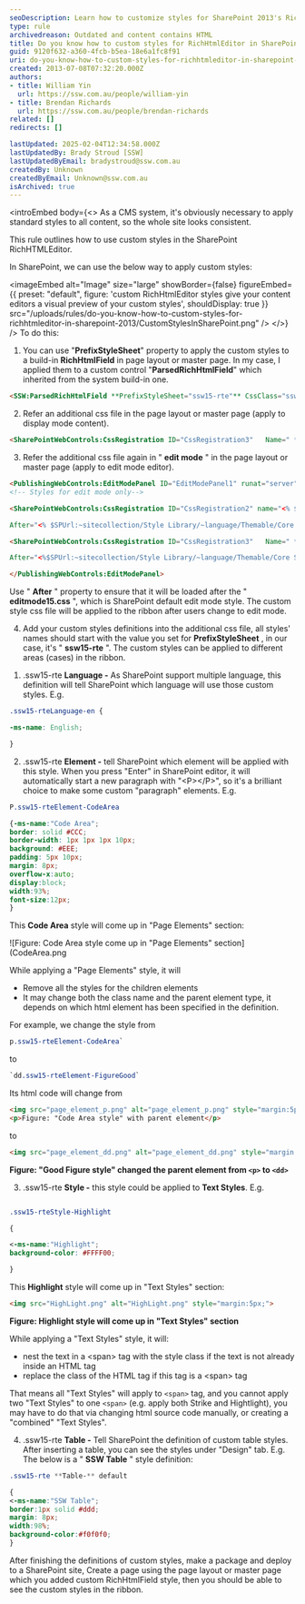 ```yaml
---
seoDescription: Learn how to customize styles for SharePoint 2013's RichHtmlEditor using PrefixStyleSheet and CSS files for consistent site branding.
type: rule
archivedreason: Outdated and content contains HTML
title: Do you know how to custom styles for RichHtmlEditor in SharePoint 2013?
guid: 9120f632-a360-4fcb-b5ea-18e6a1fc8f91
uri: do-you-know-how-to-custom-styles-for-richhtmleditor-in-sharepoint-2013
created: 2013-07-08T07:32:20.000Z
authors:
- title: William Yin
  url: https://ssw.com.au/people/william-yin
- title: Brendan Richards
  url: https://ssw.com.au/people/brendan-richards
related: []
redirects: []

lastUpdated: 2025-02-04T12:34:58.000Z
lastUpdatedBy: Brady Stroud [SSW]
lastUpdatedByEmail: bradystroud@ssw.com.au
createdBy: Unknown
createdByEmail: Unknown@ssw.com.au
isArchived: true
---
```


<introEmbed
  body={<>
As a CMS system, it's obviously necessary to apply standard styles to all content, so the whole site looks consistent.

This rule outlines how to use custom styles in the SharePoint  RichHTMLEditor.

In SharePoint, we can use the below way to apply custom styles:


<imageEmbed
  alt="Image"
  size="large"
  showBorder={false}
  figureEmbed={{
    preset: "default",
    figure: 'custom RichHtmlEditor styles give your content editors a visual preview of your custom styles',
    shouldDisplay: true
  }}
  src="/uploads/rules/do-you-know-how-to-custom-styles-for-richhtmleditor-in-sharepoint-2013/CustomStylesInSharePoint.png"
/>
  </>}
/>
To do this:

1. You can use "**PrefixStyleSheet**" property to apply the custom styles to a build-in **RichHtmlField** in page layout or master page. In my case, I applied them to a custom control "**ParsedRichHtmlField**" which inherited from the system build-in one.

``` html
<SSW:ParsedRichHtmlField **PrefixStyleSheet="ssw15-rte"** CssClass="ssw-inputeditorfield" id="Content" FieldName="PublishingPageContent" InputFieldLabel="Rule Summary Info" runat="server"/>
```

2. Refer an additional css file in the page layout or master page (apply to display mode content).

``` html
<SharePointWebControls:CssRegistration ID="CssRegistration3"   Name=" **Themable/ssw.core.styles.v15.css** " runat="server"  EnableCssTheming="True"/>
```

3. Refer the additional css file again in " **edit mode** " in the page layout or master page (apply to edit mode editor).

``` html
<PublishingWebControls:EditModePanel ID="EditModePanel1" runat="server">
<!-- Styles for edit mode only-->

<SharePointWebControls:CssRegistration ID="CssRegistration2" name="<% $SPUrl:~sitecollection/Style Library/~language/Themable/Core Styles/editmode15.css %>"

After="<% $SPUrl:~sitecollection/Style Library/~language/Themable/Core Styles/pagelayouts15.css >" runat="server"/>

<SharePointWebControls:CssRegistration ID="CssRegistration3"   Name=" **Themable/ssw.core.styles.v15.css** " runat="server"  EnableCssTheming="True"

After="<%$SPUrl:~sitecollection/Style Library/~language/Themable/Core Styles/ **editmode15.css** >" />

</PublishingWebControls:EditModePanel>
```

Use " **After** " property to ensure that it will be loaded after the " **editmode15.css** ", which is SharePoint default edit mode style. The custom style css file will be applied to the ribbon after users change to edit mode.

4. Add your custom styles definitions into the additional css file, all styles' names should start with the value you set for  **PrefixStyleSheet** , in our case, it's " **ssw15-rte** ". The custom styles can be applied to different areas (cases) in the ribbon.

1) .ssw15-rte **Language -** As SharePoint support multiple language, this definition will tell SharePoint which language will use those custom styles. E.g.

``` css
.ssw15-rteLanguage-en {

-ms-name: English;

}
```

2) .ssw15-rte **Element -** tell SharePoint which element will be applied with this style. When you press "Enter" in SharePoint editor, it will automatically start a new paragraph with "&lt;P&gt;&lt;/P&gt;", so it's a brilliant choice to make some custom "paragraph" elements. E.g.

``` css
P.ssw15-rteElement-CodeArea

{-ms-name:"Code Area";
border: solid #CCC;
border-width: 1px 1px 1px 10px;
background: #EEE;
padding: 5px 10px;
margin: 8px;
overflow-x:auto;
display:block;
width:93%;
font-size:12px;
}
```

This  **Code Area** style will come up in "Page Elements" section:

![Figure: Code Area style come up in "Page Elements" section](CodeArea.png

While applying a "Page Elements" style, it will

* Remove all the styles for the children elements
* It may change both the class name and the parent element type, it depends on which html element has been specified in the definition.

For example, we change the style from

``` css
p.ssw15-rteElement-CodeArea`
```

to

``` css
`dd.ssw15-rteElement-FigureGood`
```

Its html code will change from

``` html
<img src="page_element_p.png" alt="page_element_p.png" style="margin:5px;width:650px;">
<p>Figure: "Code Area style" with parent element</p>

```

to

``` html
<img src="page_element_dd.png" alt="page_element_dd.png" style="margin:5px;width:650px;"><span style="color:#555555;font-size:11px;font-weight:bold;">
```

**Figure: "Good Figure style" changed the parent element from `<p>` to `<dd>`**

3) .ssw15-rte **Style -** this style could be applied to **Text Styles**. E.g.

``` css

.ssw15-rteStyle-Highlight

{

<-ms-name:"Highlight";
background-color: #FFFF00;

}

```

This  **Highlight** style will come up in "Text Styles" section:

``` html
<img src="HighLight.png" alt="HighLight.png" style="margin:5px;">
```

**Figure: Highlight style will come up in "Text Styles" section**

While applying a "Text Styles" style, it will:

* nest the text in a &lt;span&gt; tag with the style class if the text is not already inside an HTML tag
* replace the class of the HTML tag if this tag is a &lt;span&gt; tag

That means all "Text Styles" will apply to `<span>` tag, and you cannot apply two "Text Styles" to one `<span>` (e.g. apply both Strike and Hightlight), you may have to do that via changing html source code manually, or creating a "combined" "Text Styles".

4) .ssw15-rte **Table -** Tell SharePoint the definition of custom table styles. After inserting a table, you can see the styles under "Design" tab. E.g. The below is a " **SSW Table** " style definition:

``` css
.ssw15-rte **Table-** default

{
<-ms-name:"SSW Table";
border:1px solid #ddd;
margin: 8px;
width:98%;
background-color:#f0f0f0;
}

```

After finishing the definitions of custom styles, make a package and deploy to a SharePoint site, Create a page using the page layout or master page which you added custom RichHtmlField style, then you should be able to see the custom styles in the ribbon.
